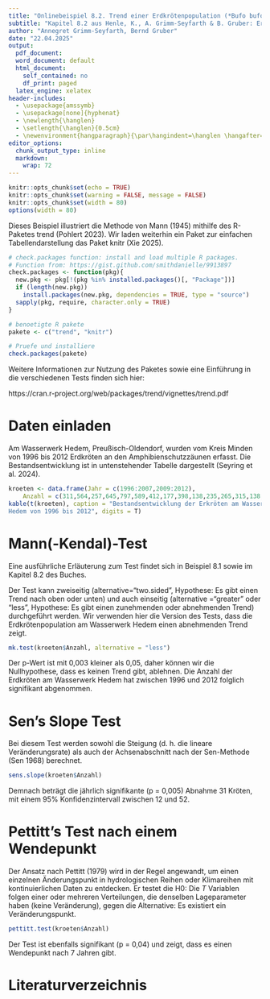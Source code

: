 ---
title: "Onlinebeispiel 8.2. Trend einer Erdkrötenpopulation (*Bufo bufo*) an einem Amphibienschutzzaun"
subtitle: "Kapitel 8.2 aus Henle, K., A. Grimm-Seyfarth & B. Gruber: Erfassung und Analyse von Tierpopulationen. Ulmer Verlag"
author: "Annegret Grimm-Seyfarth, Bernd Gruber"
date: "22.04.2025"
output:
  pdf_document: 
  word_document: default
  html_document:
    self_contained: no
    df_print: paged
  latex_engine: xelatex
header-includes:
  - \usepackage{amssymb}
  - \usepackage[none]{hyphenat} 
  - \newlength{\hanglen}
  - \setlength{\hanglen}{0.5cm}
  - \newenvironment{hangparagraph}{\par\hangindent=\hanglen \hangafter=1}{\par}
editor_options:
  chunk_output_type: inline
  markdown:
    wrap: 72
---

```{r setup, include=FALSE}
knitr::opts_chunk$set(echo = TRUE)
knitr::opts_chunk$set(warning = FALSE, message = FALSE) 
knitr::opts_chunk$set(width = 80)
options(width = 80)
```

Dieses Beispiel illustriert die Methode von Mann (1945) mithilfe des R-Paketes trend (Pohlert 2023). Wir laden weiterhin ein Paket zur einfachen Tabellendarstellung das Paket knitr (Xie 2025).

```{r}
# check.packages function: install and load multiple R packages.
# Function from: https://gist.github.com/smithdanielle/9913897
check.packages <- function(pkg){
  new.pkg <- pkg[!(pkg %in% installed.packages()[, "Package"])]
  if (length(new.pkg)) 
    install.packages(new.pkg, dependencies = TRUE, type = "source")
  sapply(pkg, require, character.only = TRUE)
}

# benoetigte R pakete
pakete <- c("trend", "knitr")

# Pruefe und installiere
check.packages(pakete)
```

Weitere Informationen zur Nutzung des Paketes sowie eine Einführung in die verschiedenen Tests finden sich hier:

https://cran.r-project.org/web/packages/trend/vignettes/trend.pdf

# Daten einladen
Am Wasserwerk Hedem, Preußisch-Oldendorf, wurden vom Kreis Minden von 1996 bis 2012 Erdkröten an den Amphibienschutzzäunen erfasst. Die Bestandsentwicklung ist in untenstehender Tabelle dargestellt (Seyring et al. 2024).
```{r}
kroeten <- data.frame(Jahr = c(1996:2007,2009:2012),
    Anzahl = c(311,564,257,645,797,589,412,177,398,138,235,265,315,138,112,37))
kable(t(kroeten), caption = "Bestandsentwicklung der Erkröten am Wasserwerk 
Hedem von 1996 bis 2012", digits = T)
```

# Mann(-Kendal)-Test
Eine ausführliche Erläuterung zum Test findet sich in Beispiel 8.1 sowie im Kapitel 8.2 des Buches.

Der Test kann zweiseitig (alternative=“two.sided”, Hypothese: Es gibt einen Trend nach oben oder unten) und auch einseitig (alternative =“greater” oder “less”, Hypothese: Es gibt einen zunehmenden oder abnehmenden Trend) durchgeführt werden. Wir verwenden hier die Version des Tests, dass die Erdkrötenpopulation am Wasserwerk Hedem einen abnehmenden Trend zeigt.

```{r}
mk.test(kroeten$Anzahl, alternative = "less")
```
Der p-Wert ist mit 0,003 kleiner als 0,05, daher können wir die Nullhypothese, dass es keinen Trend gibt, ablehnen. Die Anzahl der Erdkröten am
Wasserwerk Hedem hat zwischen 1996 und 2012 folglich signifikant abgenommen.

# Sen's Slope Test
Bei diesem Test werden sowohl die Steigung (d. h. die lineare Veränderungsrate) als auch der Achsenabschnitt nach der Sen-Methode (Sen 1968) berechnet.  
```{r}
sens.slope(kroeten$Anzahl)
```
Demnach beträgt die jährlich signifikante (p = 0,005) Abnahme 31 Kröten, mit einem 95% Konfidenzintervall zwischen 12 und 52.

# Pettitt's Test nach einem Wendepunkt
Der Ansatz nach Pettitt (1979) wird in der Regel angewandt, um einen einzelnen Änderungspunkt in hydrologischen Reihen oder Klimareihen mit kontinuierlichen Daten zu entdecken. Er testet die H0: Die *T* Variablen folgen einer oder mehreren Verteilungen, die denselben Lageparameter haben (keine Veränderung), gegen die Alternative: Es existiert ein Veränderungspunkt.
```{r}
pettitt.test(kroeten$Anzahl)
```
Der Test ist ebenfalls signifikant (p = 0,04) und zeigt, dass es einen Wendepunkt nach 7 Jahren gibt.

# Literaturverzeichnis
\begin{hangparagraph}
Mann, H.B. (1945): Nonparametric tests against trend. --- Econometrika 13: 245--259.
\end{hangparagraph}

\begin{hangparagraph}
Pettitt, A.N. (1979): A non-parametric approach to the change-point problem. --- Journal of Applied Statistics 28: 126--135.
\end{hangparagraph}

\begin{hangparagraph}
Pohlert T. (2023): trend: Non-parametric trend tests and change-point detection. R package version 1.1.6, \url{https://CRAN.R-project.org/package=trend}
\end{hangparagraph}

\begin{hangparagraph}
Sen, P.K. (1968): Estimates of the regression coefficient based on Kendall’s tau. --- Journal of the American Statistical Association 63: 1379--1389.
\end{hangparagraph}

\begin{hangparagraph}
Seyring, M., Henle, K., Barth, B. et al. (2024): Empfehlungen für ein bundeseinheitliches Vorgehen bei der Erfassung von Amphibien-Schutzzaun-Daten zur Unterstützung von Bestandstrendanalysen. --– S. 114-–133 in: Henle, K., Pogoda, P., Podloucky, R. et al. (Hrsg.): Neue Methoden der Feldherpetologie. --– Chimaira, Frankfurt/M. (Mertensiella 32). 
\end{hangparagraph}

\begin{hangparagraph}
Xie Y. (2025): knitr: A general-purpose package for dynamic report generation in R. R package version 1.50, \url{https://yihui.org/knitr/}.
\end{hangparagraph}
